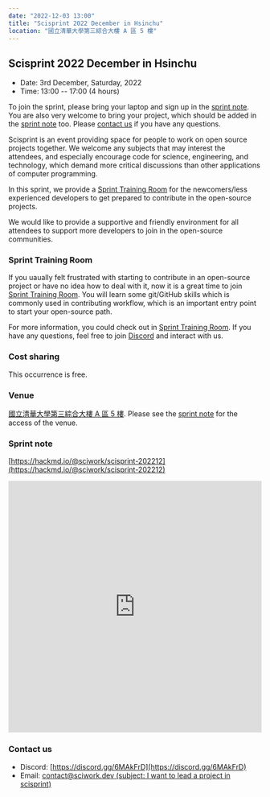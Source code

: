 ```yaml
---
date: "2022-12-03 13:00"
title: "Scisprint 2022 December in Hsinchu"
location: "國立清華大學第三綜合大樓 A 區 5 樓"
---
```


## Scisprint 2022 December in Hsinchu

- Date: 3rd December, Saturday, 2022
- Time: 13:00 -- 17:00 (4 hours)

To join the sprint, please bring your laptop and sign up in the [sprint
note](#sprint-note). You are also very welcome to bring your project,
which should be added in the [sprint note](#sprint-note) too. Please
[contact us](#contact-us) if you have any questions.

Scisprint is an event providing space for people to work on open source
projects together. We welcome any subjects that may interest the
attendees, and especially encourage code for science, engineering, and
technology, which demand more critical discussions than other
applications of computer programming.

In this sprint, we provide a [Sprint Training
Room](#Sprint-Training-Room) for the newcomers/less experienced
developers to get prepared to contribute in the open-source projects.

We would like to provide a supportive and friendly environment for all
attendees to support more developers to join in the open-source
communities.

### Sprint Training Room

If you uaually felt frustrated with starting to contribute in an
open-source project or have no idea how to deal with it, now it is a
great time to join [Sprint Training
Room](https://hackmd.io/XRFfX0zeQGqFedKfi6eqTg#Sprint-Training-room).
You will learn some git/GitHub skills which is commonly used in
contributing workflow, which is an important entry point to start your
open-source path.

For more information, you could check out in [Sprint Training
Room](https://hackmd.io/XRFfX0zeQGqFedKfi6eqTg#Sprint-Training-room). If
you have any questions, feel free to join
[Discord](https://discord.gg/6MAkFrD) and interact with us.

### Cost sharing

This occurrence is free.

### Venue

[國立清華大學第三綜合大樓 A 區 5 樓](https://goo.gl/maps/EH2wWtkLQ8qLWd669). Please see the [sprint
note](#sprint-note) for the access of the venue.

<Map src="https://www.google.com/maps/embed?pb=!1m18!1m12!1m3!1d28976.98152829823!2d120.96353258312313!3d24.79125198152699!2m3!1f0!2f0!3f0!3m2!1i1024!2i768!4f13.1!3m3!1m2!1s0x3468360c81cfffe3%3A0xd7d529328f01b825!2z5ZyL56uL5riF6I-v5aSn5a2456ys5LiJ57ac5ZCI5aSn5qiT!5e0!3m2!1szh-TW!2stw!4v1662888048158!5m2!1szh-TW!2stw" />

### Sprint note

[https://hackmd.io/@sciwork/scisprint-202212](https://hackmd.io/@sciwork/scisprint-202212)

<iframe
  width="100%"
  height="500"
  src="https://hackmd.io/@sciwork/scisprint-202212"
  frameBorder="0"
></iframe>

### Contact us

- Discord: [https://discord.gg/6MAkFrD](https://discord.gg/6MAkFrD)
- Email: [contact@sciwork.dev (subject: I want to lead a project in
  scisprint)](mailto:contact@sciwork.dev?subject=[sciwork]%20I%20want%20to%20lead%20a%20project%20in%20scisprint)
